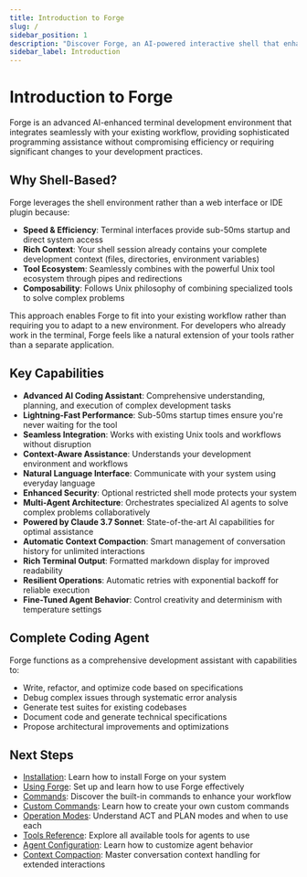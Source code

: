 ```yaml
---
title: Introduction to Forge
slug: /
sidebar_position: 1
description: "Discover Forge, an AI-powered interactive shell that enhances your development workflow."
sidebar_label: Introduction
---
```


# Introduction to Forge

Forge is an advanced AI-enhanced terminal development environment that integrates seamlessly with your existing workflow, providing sophisticated programming assistance without compromising efficiency or requiring significant changes to your development practices.

## Why Shell-Based?

Forge leverages the shell environment rather than a web interface or IDE plugin because:

- **Speed & Efficiency**: Terminal interfaces provide sub-50ms startup and direct system access
- **Rich Context**: Your shell session already contains your complete development context (files, directories, environment variables)
- **Tool Ecosystem**: Seamlessly combines with the powerful Unix tool ecosystem through pipes and redirections
- **Composability**: Follows Unix philosophy of combining specialized tools to solve complex problems

This approach enables Forge to fit into your existing workflow rather than requiring you to adapt to a new environment. For developers who already work in the terminal, Forge feels like a natural extension of your tools rather than a separate application.

## Key Capabilities

- **Advanced AI Coding Assistant**: Comprehensive understanding, planning, and execution of complex development tasks
- **Lightning-Fast Performance**: Sub-50ms startup times ensure you're never waiting for the tool
- **Seamless Integration**: Works with existing Unix tools and workflows without disruption
- **Context-Aware Assistance**: Understands your development environment and workflows
- **Natural Language Interface**: Communicate with your system using everyday language
- **Enhanced Security**: Optional restricted shell mode protects your system
- **Multi-Agent Architecture**: Orchestrates specialized AI agents to solve complex problems collaboratively
- **Powered by Claude 3.7 Sonnet**: State-of-the-art AI capabilities for optimal assistance
- **Automatic Context Compaction**: Smart management of conversation history for unlimited interactions
- **Rich Terminal Output**: Formatted markdown display for improved readability
- **Resilient Operations**: Automatic retries with exponential backoff for reliable execution
- **Fine-Tuned Agent Behavior**: Control creativity and determinism with temperature settings

## Complete Coding Agent

Forge functions as a comprehensive development assistant with capabilities to:

- Write, refactor, and optimize code based on specifications
- Debug complex issues through systematic error analysis
- Generate test suites for existing codebases
- Document code and generate technical specifications
- Propose architectural improvements and optimizations

## Next Steps

- [Installation](../installation): Learn how to install Forge on your system
- [Using Forge](../using-forge): Set up and learn how to use Forge effectively
- [Commands](../commands): Discover the built-in commands to enhance your workflow
- [Custom Commands](../custom-commands): Learn how to create your own custom commands
- [Operation Modes](../operation-modes): Understand ACT and PLAN modes and when to use each
- [Tools Reference](../tools-reference): Explore all available tools for agents to use
- [Agent Configuration](../agent-configuration): Learn how to customize agent behavior
- [Context Compaction](../context-compaction): Master conversation context handling for extended interactions

<!-- Note: This introduction sets up the core concepts and capabilities that users will learn more about in subsequent documentation pages -->
